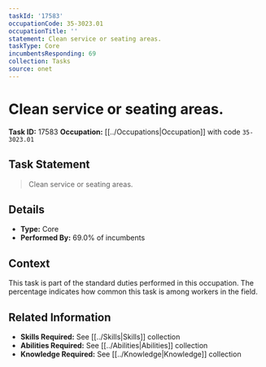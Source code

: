 ```yaml
---
taskId: '17583'
occupationCode: 35-3023.01
occupationTitle: ''
statement: Clean service or seating areas.
taskType: Core
incumbentsResponding: 69
collection: Tasks
source: onet
---
```

# Clean service or seating areas.

**Task ID:** 17583
**Occupation:** [[../Occupations|Occupation]] with code `35-3023.01`

## Task Statement

> Clean service or seating areas.

## Details

- **Type:** Core
- **Performed By:** 69.0% of incumbents

## Context

This task is part of the standard duties performed in this occupation. The percentage indicates how common this task is among workers in the field.

## Related Information

- **Skills Required:** See [[../Skills|Skills]] collection
- **Abilities Required:** See [[../Abilities|Abilities]] collection
- **Knowledge Required:** See [[../Knowledge|Knowledge]] collection

